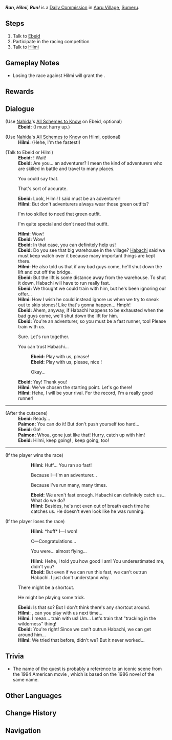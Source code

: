 {{Quest Infobox
|id            = 23039
|type          = Commission
|image         = Commission Run, Hilmi, Run!.png
|startLocation = [[Aaru Village]], [[Sumeru]]
|region        = Sumeru
|area          = Land of Lower Setekh
|subarea       = Aaru Village
|requirement   = <!--Any quest that needs to be completed first-->
|otherRewards  = *AR-Dependent Rewards
*Losing the race against Hilmi will grant the {{Achievement|One Step Too Far}}.
|characters    = Ebeid; Hilmi; Traveler
|npc           = Ebeid
}}
'''''Run, Hilmi, Run!''''' is a [[Daily Commission]] in [[Aaru Village]], [[Sumeru]].

==Steps==
#Talk to [[Ebeid]]
#Participate in the racing competition
#Talk to [[Hilmi]]

==Gameplay Notes==
* Losing the race against Hilmi will grant the {{Achievement|One Step Too Far}}.

==Rewards==
{{Commission Rewards|full}}

==Dialogue==
{{Quest Description|You can feel the eager eyes of the children...}}
{{Dialogue Start}}

;(Use [[Nahida]]'s [[All Schemes to Know]] on Ebeid, optional)
:'''Ebeid:''' (I must hurry up.)

;(Use [[Nahida]]'s [[All Schemes to Know]] on Hilmi, optional)
:'''Hilmi:''' (Hehe, I'm the fastest!)

;(Talk to Ebeid or Hilmi)
:'''Ebeid:''' {{MC|m=Mister|f=Miss}}! Wait!
:'''Ebeid:''' Are you... an adventurer? I mean the kind of adventurers who are skilled in battle and travel to many places.
:{{DIcon}} You could say that.
:{{DIcon}} That's sort of accurate.
:'''Ebeid:''' Look, Hilmi! I said {{MC|m=he|f=she}} must be an adventurer!
:'''Hilmi:''' But don't adventurers always wear those green outfits?
:{{DIcon}} I'm too skilled to need that green outfit.
:{{DIcon}} I'm quite special and don't need that outfit.
:'''Hilmi:''' Wow!
:'''Ebeid:''' Wow!
:'''Ebeid:''' In that case, you can definitely help us!
:'''Ebeid:''' Do you see that big warehouse in the village? [[Habachi]] said we must keep watch over it because many important things are kept there.
:'''Hilmi:''' He also told us that if any bad guys come, he'll shut down the lift and cut off the bridge.
:'''Ebeid:''' But the lift is some distance away from the warehouse. To shut it down, Habachi will have to run really fast.
:'''Ebeid:''' We thought we could train with him, but he's been ignoring our offer...
:'''Hilmi:''' How I wish he could instead ignore us when we try to sneak out to skip stones! Like that's gonna happen... Hmph!
:'''Ebeid:''' Ahem, anyway, if Habachi happens to be exhausted when the bad guys come, we'll shut down the lift for him.
:'''Ebeid:''' You're an adventurer, so you must be a fast runner, too! Please train with us.
:{{DIcon}} Sure. Let's run together.
:{{DIcon}} You can trust Habachi...
::'''Ebeid:''' Play with us, please!
::'''Ebeid:''' Play with us, please, nice {{MC|m=Mister|f=Miss}}!
::{{DIcon}} Okay...
:'''Ebeid:''' Yay! Thank you!
:'''Hilmi:''' We've chosen the starting point. Let's go there!
:'''Hilmi:''' Hehe, I will be your rival. For the record, I'm a really good runner!
----
;(After the cutscene)
:'''Ebeid:''' Ready...
:'''Paimon:''' You can do it! But don't push yourself too hard...
:'''Ebeid:''' Go!
:'''Paimon:''' Whoa, gone just like that! Hurry, catch up with him!
:'''Ebeid:''' Hilmi, keep going! {{MC|m=Mister|f=Miss}}, keep going, too!
----
;(If the player wins the race)
::'''Hilmi:''' Huff... You ran so fast!
::{{DIcon}} Because I&mdash;I'm an adventurer...
::{{DIcon}} Because I've run many, many times.
::'''Ebeid:''' We aren't fast enough. Habachi can definitely catch us... What do we do?
::'''Hilmi:''' Besides, he's not even out of breath each time he catches us. He doesn't even look like he was running.

;(If the player loses the race)
::'''Hilmi:''' *huff* I&mdash;I won!
::{{DIcon}} C&mdash;Congratulations...
::{{DIcon}} You were... almost flying...
::'''Hilmi:''' Hehe, I told you how good I am! You underestimated me, didn't you?
::'''Ebeid:''' But even if we can run this fast, we can't outrun Habachi. I just don't understand why.

:{{DIcon}} There might be a shortcut.
:{{DIcon}} He might be playing some trick.
:'''Ebeid:''' Is that so? But I don't think there's any shortcut around.
:'''Hilmi:''' {{MC|m=Mister|f=Miss}}, can you play with us next time...
:'''Hilmi:''' I mean... train with us! Um... Let's train that "tracking in the wilderness" thing!
:'''Ebeid:''' You're right! Since we can't outrun Habachi, we can get around him...
:'''Hilmi:''' We tried that before, didn't we? But it never worked...
{{Dialogue End}}

==Trivia==
* The name of the quest is probably a reference to an iconic scene from the 1994 American movie {{w|Forrest Gump|''Forrest Gump''}}, which is based on the 1986 novel of the same name.
==Other Languages==
{{Other Languages
|en      = Run, Hilmi, Run!
|zhs     = 跑，希尔米，跑
|zhs_rm  = Pǎo, Xī'ěrmǐ, Pǎo
|zht     = 跑，希爾米，跑
|zht_rm  = Pǎo, Xī'ěrmǐ, Pǎo
|zh_tl   = Run, Hilmi, Run
|ja      = 走れ、ヒルミ、走れ
|ja_rm   = Hashire, Hirumi, Hashire
|ja_tl   = Run, Hilmi, Run
|ko      = 달려라, 힐미
|ko_tl   = Run, Hilmi
|es      = ¡Corre, Hilmi, corre!
|es_tl   = Run, Hilmi, Run!
|fr      = Cours, Hilmi, cours !
|fr_tl   = Run, Hilmi, Run!
|ru      = Беги, Хилми, беги
|ru_tl   = Run, Hilmi, Run
|th      = วิ่ง Hilmi วิ่ง
|th_rm   = Wing Hilmi Wing
|th_tl   = Run, Hilmi, Run
|vi      = Chạy Đi Hilmi, Chạy Đi!
|vi_tl   = Run Hilmi, Run!
|de      = Lauf, Hilmi, lauf!
|de_tl   = Run, Hilmi, Run!
|id      = Lari Hilmi! LARI!
|id_tl   = Run Hilmi! RUN!
|pt      = Corra, Hilmi, corra!
|pt_tl   = Run, Hilmi, Run!
|tr      = Kaç Hilmi, kaç!
|tr_tl   = Flee Hilmi, Flee!
|it      = Corri, Hilmi, corri!
|it_tl   = 
}}

==Change History==
{{Change History|3.1}}

==Navigation==
{{Commission Navbox|Sumeru|Standalone}}